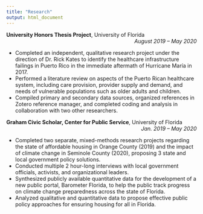 ```yaml
---
title: "Research"
output: html_document
---
```


<div align="left">
**University Honors Thesis Project**, University of Florida <div align="right"> *August 2019 – May 2020* <div align="left">
- Completed an independent, qualitative research project under the direction of Dr. Rick Kates to identify the  healthcare infrastructure failings in Puerto Rico in the immediate aftermath of Hurricane María in 2017.  
- Performed a literature review on aspects of the Puerto Rican healthcare system, including care provision, provider  supply and demand, and needs of vulnerable populations such as older adults and children.  
- Compiled primary and secondary data sources, organized references in Zotero reference manager, and completed  coding and analysis in collaboration with two other researchers.  

<div align="left"> **Graham Civic Scholar, Center for Public Service**, University of Florida <div align="right"> *Jan. 2019 – May 2020* 
<div align="left">
- Completed two separate, mixed-methods research projects regarding the state of affordable housing in Orange  County (2019) and the impact of climate change in Seminole County (2020), proposing 3 state and local  government policy solutions.
- Conducted multiple 2 hour-long interviews with local government officials, activists, and organizational leaders. 
- Synthesized publicly available quantitative data for the development of a new public portal, Barometer Florida, to  help the public track progress on climate change preparedness across the state of Florida. 
- Analyzed qualitative and quantitative data to propose effective public policy approaches for ensuring housing for  all in Florida. 
